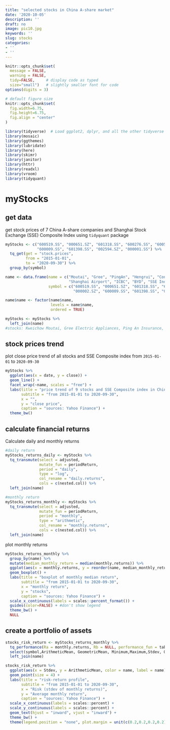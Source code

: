 ```yaml
---
title: "selected stocks in China A-share market"
date: '2020-10-05'
description: ''
draft: no
image: pic10.jpg
keywords: ''
slug: stocks
categories:
- ''
- ''
---
```


```r
knitr::opts_chunk$set(
  message = FALSE, 
  warning = FALSE, 
  tidy=FALSE,     # display code as typed
  size="small")   # slightly smaller font for code
options(digits = 3)

# default figure size
knitr::opts_chunk$set(
  fig.width=6.75, 
  fig.height=6.75,
  fig.align = "center"
)
```

```r
library(tidyverse)  # Load ggplot2, dplyr, and all the other tidyverse packages
library(mosaic)
library(ggthemes)
library(lubridate)
library(here)
library(skimr)
library(janitor)
library(httr)
library(readxl)
library(vroom)
library(tidyquant)
```

# myStocks
## get data
get stock prices of 7 China A-share companies and Shanghai Stock Exchange (SSE) Composite Index using `tidyquant` package

``` r
myStocks <- c("600519.SS", "000651.SZ", "601318.SS", "600276.SS", "600585.SS", "000002.SZ",
              "600009.SS", "601398.SS", "002594.SZ", "000001.SS") %>% 
  tq_get(get = "stock.prices", 
         from = "2015-01-01",
         to = "2020-09-30") %>%
  group_by(symbol)

name <- data.frame(name = c("Moutai", "Gree", "PingAn", "Hengrui", "Conch Cement", "Vanke", 
                            "Shanghai Airport", "ICBC", "BYD", "SSE Index"), 
                   symbol = c("600519.SS", "000651.SZ", "601318.SS", "600276.SS", "600585.SS",
                              "000002.SZ", "600009.SS", "601398.SS", "002594.SZ", "000001.SS"))

name$name <- factor(name$name, 
                    levels = name$name,
                    ordered = TRUE)

myStocks <- myStocks %>% 
  left_join(name)
#stocks: Kweichow Moutai, Gree Electric Appliances, Ping An Insurance, Hengrui Medicine, Conch Cement, China Vanke, Shanghai International Airport, Industrial and Commercial Bank of China, BYD, CSI 300 Index
```

## stock prices trend
plot close price trend of all stocks and SSE Composite index from `2015-01-01` to `2020-09-30`

``` r
myStocks %>% 
  ggplot(aes(x = date, y = close)) +
  geom_line() +
  facet_wrap(~name, scales = "free") +
  labs(title = "price trend of 9 stocks and SSE Composite index in China A-share market",
       subtitle = "from 2015-01-01 to 2020-09-30",
       x = "",
       y = "close price",
       caption = "sources: Yahoo Finance") +
  theme_bw()
```

## calculate financial returns
Calculate daily and monthly returns

``` r
#daily return
myStocks_returns_daily <- myStocks %>%
  tq_transmute(select = adjusted, 
               mutate_fun = periodReturn, 
               period = "daily", 
               type = "log",
               col_rename = "daily.returns",
               cols = c(nested.col)) %>% 
  left_join(name)

#monthly return
myStocks_returns_monthly <- myStocks %>%
  tq_transmute(select = adjusted, 
               mutate_fun = periodReturn, 
               period = "monthly", 
               type = "arithmetic",
               col_rename = "monthly.returns",
               cols = c(nested.col)) %>% 
  left_join(name)
```

plot monthly returns

``` r
myStocks_returns_monthly %>% 
  group_by(name) %>% 
  mutate(median_monthly_return = median(monthly.returns)) %>% 
  ggplot(aes(x = monthly.returns, y = reorder(name, median_monthly_return),color = name)) +
  geom_boxplot() +
  labs(title = "boxplot of monthly median return",
       subtitle = "from 2015-01-01 to 2020-09-30",
       x = "monthly return",
       y = "stocks", 
       caption = "sources: Yahoo Finance") +
  scale_x_continuous(labels = scales::percent_format()) +
  guides(color=FALSE) + #don't show legend
  theme_bw() +
  NULL
```

## create a portfolio of assets

``` r
stocks_risk_return <- myStocks_returns_monthly %>% 
  tq_performance(Ra = monthly.returns, Rb = NULL, performance_fun = table.Stats) %>% 
  select(symbol,ArithmeticMean, GeometricMean, Minimum,Maximum,Stdev, Quartile1, Quartile3) %>% 
  left_join(name)
```

``` r
stocks_risk_return %>% 
  ggplot(aes(x = Stdev, y = ArithmeticMean, color = name, label = name)) +
  geom_point(size = 4) +
  labs(title = "risk-return profile",
       subtitle = "from 2015-01-01 to 2020-09-30",
       x = "Risk (stdev of monthly returns)",
       y = "Average monthly return", 
       caption = "sources: Yahoo Finance") +
  scale_x_continuous(labels = scales::percent) +
  scale_y_continuous(labels = scales::percent) +
  geom_text(hjust = "inward", vjust = "inward") +
  theme_bw() +
  theme(legend.position = "none", plot.margin = unit(c(0.2,0.2,0.2,0.2), "inches"))
```

